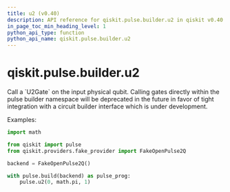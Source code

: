 ```yaml
---
title: u2 (v0.40)
description: API reference for qiskit.pulse.builder.u2 in qiskit v0.40
in_page_toc_min_heading_level: 1
python_api_type: function
python_api_name: qiskit.pulse.builder.u2
---
```


<span id="qiskit-pulse-builder-u2" />

# qiskit.pulse.builder.u2

<Function id="qiskit.pulse.builder.u2" isDedicatedPage={true} github="https://github.com/qiskit/qiskit/tree/stable/0.23/qiskit/pulse/builder.py" signature="u2(phi, lam, qubit)">
  Call a `U2Gate` on the input physical qubit.

  <Admonition title="Note" type="note">
    Calling gates directly within the pulse builder namespace will be deprecated in the future in favor of tight integration with a circuit builder interface which is under development.
  </Admonition>

  Examples:

  ```python
  import math

  from qiskit import pulse
  from qiskit.providers.fake_provider import FakeOpenPulse2Q

  backend = FakeOpenPulse2Q()

  with pulse.build(backend) as pulse_prog:
      pulse.u2(0, math.pi, 1)
  ```
</Function>

